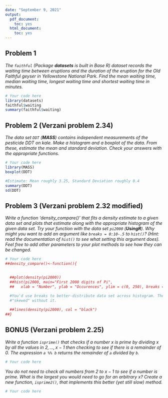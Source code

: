 ---
date: "September 9, 2021"
output:
  pdf_document:
    toc: yes
  html_document:
    toc: yes
---

## Problem 1
*The `faithful` (Package **datasets** is built in Base R) dataset records the waiting time between eruptions and the duration of the eruption for the Old Faithful geyser in Yellowstone National Park. Find the mean waiting time, median waiting time, longest waiting time and shortest waiting time in minutes.*

```{r}
# Your code here
library(datasets)
faithful$waiting
summary(faithful$waiting)
```

## Problem 2 (Verzani problem 2.34)
*The data set `DDT` (**MASS**) contains independent measurements of the pesticide DDT on kale. Make a histogram and a boxplot of the data. From these, estimate the mean and standard deviation. Check your answers with the appropriate functions.*

```{r}
# Your code here
library(MASS)
boxplot(DDT)

#Estimate: Mean roughly 3.25, Standard Deviation roughly 0.4
summary(DDT)
sd(DDT)
```

## Problem 3 (Verzani problem 2.32 modified)
*Write a function 'density_compare()' that fits a density estimate to a given data set and plots that estimate along with the appropriate histogram of the given data set. Try your function with the data set `pi2000` (**UsingR**). Why might you want to add an argument like `breaks = 0:10-.5` to `hist()`? (Hint: read the documentation of `hist()` to see what setting this argument does). Feel free to add other parameters to your plot methods to see how they can be changed.*

```{r}
# Your code here 
##density_compare()<-function(){

  
  ##plot(density(pi2000))
  ##hist(pi2000, main="First 2000 digits of Pi", 
  ##   xlab = "Number", ylab = "Occurences", ylim = c(0, 250), breaks = 0:10-.5, col = "red")
  
  #You'd use breaks to better-distribute data set across histogram. The result are more
  #"skewed" without it. 

  ##lines(density(pi2000), col = "black")
##}
```

## BONUS (Verzani problem 2.25)
*Write a function `isprime()` that checks if a number $x$ is prime by dividing $x$ by all the values in $2, ..., x - 1$ then checking to see if there is a remainder of 0. The expression `a %% b` returns the remainder of `a` divided by `b`.*

```{r}
# Your code here
```

*You do not need to check all numbers from 2 to $x - 1$ to see if a number is prime. What is the largest you would need to go for an arbitrary $x$? Create a new function, `isprime2()`, that implements this better (yet still slow) method.*

```{r}
# Your code here
```
